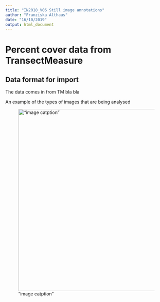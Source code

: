 ```yaml
---
title: "IN2018_V06 Still image annotations"
author: "Franziska Althaus"
date: "16/10/2019"
output: html_document
---
```

# Percent cover data from TransectMeasure

## Data format for import

The data comes in from TM bla bla 

An example of the types of images that are being analysed

!["image catption"](figures/FIG2_ImagePlate.png){width=15cm}